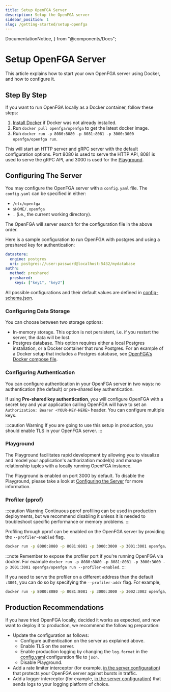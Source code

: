 ```yaml
---
title: Setup OpenFGA Server
description: Setup the OpenFGA server
sidebar_position: 1
slug: /getting-started/setup-openfga
---
```


  DocumentationNotice,
} from "@components/Docs";

# Setup OpenFGA Server

<DocumentationNotice />

This article explains how to start your own OpenFGA server using Docker, and how to configure it.

## Step By Step

If you want to run OpenFGA locally as a Docker container, follow these steps:

1. [Install Docker](https://docs.docker.com/get-docker/) if Docker was not already installed.
2. Run `docker pull openfga/openfga` to get the latest docker image.
3. Run `docker run -p 8080:8080 -p 8081:8081 -p 3000:3000 openfga/openfga run`.

This will start an HTTP server and gRPC server with the default configuration options. Port 8080 is used to serve the HTTP API, 8081 is used to serve the gRPC API, and 3000 is used for the [Playground](#playground).

## Configuring The Server

You may configure the OpenFGA server with a `config.yaml` file. The `config.yaml` can be specified in either:
- `/etc/openfga`
- `$HOME/.openfga`
- `.` (i.e., the current working directory).

The OpenFGA will server search for the configuration file in the above order.

Here is a sample configuration to run OpenFGA with postgres and using a preshared key for authentication:

```yaml
datastore:
  engine: postgres
  uri: postgres://user:password@localhost:5432/mydatabase
authn:
  method: preshared
  preshared:
    keys: ["key1", "key2"]
```

All possible configurations and their default values are defined in [config-schema.json](https://github.com/openfga/openfga/blob/main/.config-schema.json).

### Configuring Data Storage

You can choose between two storage options:

- In-memory storage. This option is not persistent, i.e. if you restart the server, the data will be lost.
- Postgres database. This option requires either a local Postgres installation, or a Docker container that runs Postgres. For an example of a Docker setup that includes a Postgres database, see [OpenFGA's Docker compose file](https://github.com/openfga/openfga/blob/main/docker-compose.yaml).

### Configuring Authentication

You can configure authentication in your OpenFGA server in two ways: no authentication (the default) or pre-shared key authentication.

If using **Pre-shared key authentication**, you will configure OpenFGA with a secret key and your application calling OpenFGA will have to set an `Authorization: Bearer <YOUR-KEY-HERE>` header. You can configure multiple keys.

:::caution Warning
If you are going to use this setup in production, you should enable TLS in your OpenFGA server.
:::

### Playground

The Playground facilitates rapid development by allowing you to visualize and model your application's authorization model(s) and manage relationship tuples with a locally running OpenFGA instance.

The Playground is enabled on port 3000 by default. To disable the Playground, please take a look at [Configuring the Server](#configuring-the-server) for more information.

### Profiler (pprof)
:::caution Warning
Continuous pprof profiling can be used in production deployments, but we recommend disabling it unless it is needed to troubleshoot specific performance or memory problems.
:::

Profiling through pprof can be enabled on the OpenFGA server by providing the `--profiler-enabled` flag.

```sh
docker run -p 8080:8080 -p 8081:8081 -p 3000:3000 -p 3001:3001 openfga/openfga run
```

:::note
Remember to expose the profiler port if you're running OpenFGA via docker. For example `docker run -p 8080:8080 -p 8081:8081 -p 3000:3000 -p 3001:3001 openfga/openfga run --profiler-enabled`.
:::

If you need to serve the profiler on a different address than the default `:3001`, you can do so by specifying the `--profiler-addr` flag. For example,

```sh
docker run -p 8080:8080 -p 8081:8081 -p 3000:3000 -p 3002:3002 openfga/openfga run --profiler-enabled --profiler-addr :3002
```

## Production Recommendations

If you have tried OpenFGA locally, decided it works as expected, and now want to deploy it to production, we recommend the following preparation:

- Update the configuration as follows:
  - Configure authentication on the server as explained above.
  - Enable TLS on the server.
  - Enable production logging by changing the `log.format` in the [config.yaml](#configuring-the-server) configuration file to `json`.
  - Disable Playground.
- Add a rate limiter interceptor (for example, [in the server configuration](https://pkg.go.dev/github.com/openfga/openfga/server#Config)) that protects your OpenFGA server against bursts in traffic.
- Add a logger interceptor (for example, [in the server configuration](https://pkg.go.dev/github.com/openfga/openfga/server#Config)) that sends logs to your logging platform of choice.
